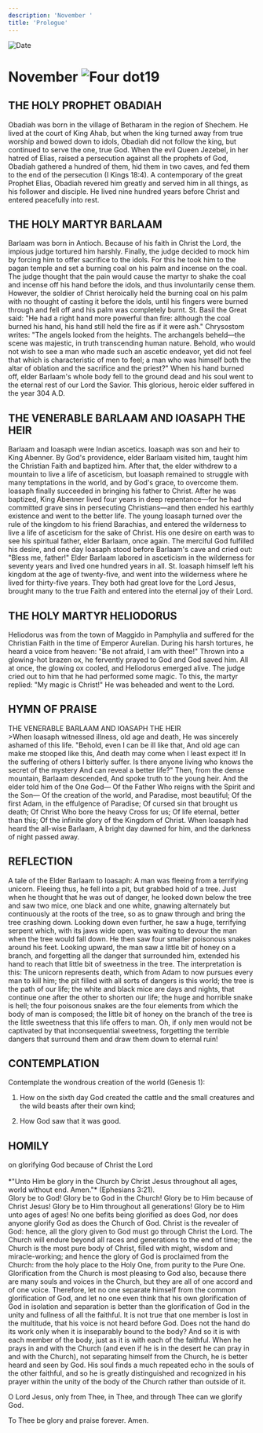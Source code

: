 ```yaml
---
description: 'November '
title: 'Prologue'
---
```


<RunningHead />
<Image src="/title-imprint.png" height={68} width={50} alt="Date" className="title-imprint"/>

# <div id="date">November <Image className="four-dot" src="/four-dot.png" height={15} width={15} alt="Four dot" />19</div>

## THE HOLY PROPHET OBADIAH

Obadiah was born in the village of Betharam in the region of Shechem. He lived at the court of King Ahab, but when the king turned away from true worship and bowed down to idols, Obadiah did not follow the king, but continued to serve the one, true God. When the evil Queen Jezebel, in her hatred of Elias, raised a persecution against all the prophets of God, Obadiah gathered a hundred of them, hid them in two caves, and fed them to the end of the persecution (I Kings 18:4). A contemporary of the great Prophet Elias, Obadiah revered him greatly and served him in all things, as his follower and disciple. He lived nine hundred years before Christ and entered peacefully into rest.

## THE HOLY MARTYR BARLAAM

Barlaam was born in Antioch. Because of his faith in Christ the Lord, the impious judge tortured him harshly. Finally, the judge decided to mock him by forcing him to offer sacrifice to the idols. For this he took him to the pagan temple and set a burning coal on his palm and incense on the coal. The judge thought that the pain would cause the martyr to shake the coal and incense off his hand before the idols, and thus involuntarily cense them. However, the soldier of Christ heroically held the burning coal on his palm with no thought of casting it before the idols, until his fingers were burned through and fell off and his palm was completely burnt. St. Basil the Great said: "He had a right hand more powerful than fire: although the coal burned his hand, his hand still held the fire as if it were ash." Chrysostom writes: "The angels looked from the heights. The archangels beheld—the scene was majestic, in truth transcending human nature. Behold, who would not wish to see a man who made such an ascetic endeavor, yet did not feel that which is characteristic of men to feel; a man who was himself both the altar of oblation and the sacrifice and the priest?" When his hand burned off, elder Barlaam's whole body fell to the ground dead and his soul went to the eternal rest of our Lord the Savior. This glorious, heroic elder suffered in the year 304 A.D.

## THE VENERABLE BARLAAM AND IOASAPH THE HEIR

Barlaam and Ioasaph were Indian ascetics. Ioasaph was son and heir to King Abenner. By God's providence, elder Barlaam visited him, taught him the Christian Faith and baptized him. After that, the elder withdrew to a mountain to live a life of asceticism, but Ioasaph remained to struggle with many temptations in the world, and by God's grace, to overcome them. Ioasaph finally succeeded in bringing his father to Christ. After he was baptized, King Abenner lived four years in deep repentance—for he had committed grave sins in persecuting Christians—and then ended his earthly existence and went to the better life. The young Ioasaph turned over the rule of the kingdom to his friend Barachias, and entered the wilderness to live a life of asceticism for the sake of Christ. His one desire on earth was to see his spiritual father, elder Barlaam, once again. The merciful God fulfilled his desire, and one day Ioasaph stood before Barlaam's cave and cried out: "Bless me, father!" Elder Barlaam labored in asceticism in the wilderness for seventy years and lived one hundred years in all. St. Ioasaph himself left his kingdom at the age of twenty-five, and went into the wilderness where he lived for thirty-five years. They both had great love for the Lord Jesus, brought many to the true Faith and entered into the eternal joy of their Lord.

## THE HOLY MARTYR HELIODORUS

Heliodorus was from the town of Maggido in Pamphylia and suffered for the Christian Faith in the time of Emperor Aurelian. During his harsh tortures, he heard a voice from heaven: "Be not afraid, I am with thee!" Thrown into a glowing-hot brazen ox, he fervently prayed to God and God saved him. All at once, the glowing ox cooled, and Heliodorus emerged alive. The judge cried out to him that he had performed some magic. To this, the martyr replied: "My magic is Christ!" He was beheaded and went to the Lord.


## HYMN OF PRAISE
<div style={{textAlign:'center', color:'crimson', fontWeight:'bold'}}>
THE VENERABLE BARLAAM AND IOASAPH THE HEIR
</div>
>When Ioasaph witnessed illness, old age and death,  
He was sincerely ashamed of this life.  
"Behold, even I can be ill like that,  
And old age can make me stooped like this,  
And death may come when I least expect it!  
In the suffering of others I bitterly suffer.  
Is there anyone living who knows the secret of the mystery  
And can reveal a better life?"  
Then, from the dense mountain, Barlaam descended,  
And spoke truth to the young heir.  
And the elder told him of the One God—  
Of the Father Who reigns with the Spirit and the Son—  
Of the creation of the world, and Paradise, most beautiful;  
Of the first Adam, in the effulgence of Paradise;  
Of cursed sin that brought us death;  
Of Christ Who bore the heavy Cross for us;  
Of life eternal, better than this;  
Of the infinite glory of the Kingdom of Christ.  
When Ioasaph had heard the all-wise Barlaam,  
A bright day dawned for him, and the darkness of night passed away.  


## REFLECTION

A tale of the Elder Barlaam to Ioasaph: A man was fleeing from a terrifying unicorn. Fleeing thus, he fell into a pit, but grabbed hold of a tree. Just when he thought that he was out of danger, he looked down below the tree and saw two mice, one black and one white, gnawing alternately but continuously at the roots of the tree, so as to gnaw through and bring the tree crashing down. Looking down even further, he saw a huge, terrifying serpent which, with its jaws wide open, was waiting to devour the man when the tree would fall down. He then saw four smaller poisonous snakes around his feet. Looking upward, the man saw a little bit of honey on a branch, and forgetting all the danger that surrounded him, extended his hand to reach that little bit of sweetness in the tree. The interpretation is this: The unicorn represents death, which from Adam to now pursues every man to kill him; the pit filled with all sorts of dangers is this world; the tree is the path of our life; the white and black mice are days and nights, that continue one after the other to shorten our life; the huge and horrible snake is hell; the four poisonous snakes are the four elements from which the body of man is composed; the little bit of honey on the branch of the tree is the little sweetness that this life offers to man. Oh, if only men would not be captivated by that inconsequential sweetness, forgetting the terrible dangers that surround them and draw them down to eternal ruin!


## CONTEMPLATION

Contemplate the wondrous creation of the world (Genesis 1):

1. How on the sixth day God created the cattle and the small creatures and the wild beasts after their own kind;

2. How God saw that it was good.


## HOMILY
<div style={{textAlign:'center', color:'crimson', fontWeight:'bold'}}>
on glorifying God because of Christ the Lord
</div>
<br />
<div style={{textAlign:'right'}}>
*"Unto Him be glory in the Church by Christ Jesus throughout all ages, world without end. Amen."* (Ephesians 3:21).
</div>
Glory be to God! Glory be to God in the Church! Glory be to Him because of Christ Jesus! Glory be to Him throughout all generations! Glory be to Him unto ages of ages! No one befits being glorified as does God, nor does anyone glorify God as does the Church of God. Christ is the revealer of God: hence, all the glory given to God must go through Christ the Lord. The Church will endure beyond all races and generations to the end of time; the Church is the most pure body of Christ, filled with might, wisdom and miracle-working; and hence the glory of God is proclaimed from the Church: from the holy place to the Holy One, from purity to the Pure One. Glorification from the Church is most pleasing to God also, because there are many souls and voices in the Church, but they are all of one accord and of one voice. Therefore, let no one separate himself from the common glorification of God, and let no one even think that his own glorification of God in isolation and separation is better than the glorification of God in the unity and fullness of all the faithful. It is not true that one member is lost in the multitude, that his voice is not heard before God. Does not the hand do its work only when it is inseparably bound to the body? And so it is with each member of the body, just as it is with each of the faithful. When he prays in and with the Church (and even if he is in the desert he can pray in and with the Church), not separating himself from the Church, he is better heard and seen by God. His soul finds a much repeated echo in the souls of the other faithful, and so he is greatly distinguished and recognized in his prayer within the unity of the body of the Church rather than outside of it.

O Lord Jesus, only from Thee, in Thee, and through Thee can we glorify God.

To Thee be glory and praise forever. Amen.